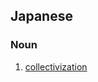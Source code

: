 ==Japanese==
{{ja-kanjitab|しゅう|だん|か|yomi=on}}

===Noun===
{{ja-noun|しゅうだんか|kyu=集團化}}

# [[collectivization]] {{gloss|the act of collectivizing}}